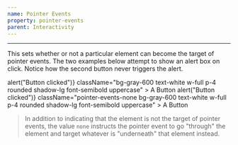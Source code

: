 ```yaml
---
name: Pointer Events
property: pointer-events
parent: Interactivity
---
```



<UtilityInfo pattern="pointer-events-{none|auto}" />

---

This sets whether or not a particular element can become the target of pointer events. The two examples below attempt to show an alert box on click. Notice how the second button never triggers the alert.

<Grid minWidth="250px">
  <InfoBox pattern="pointer-events-auto" caption="Default Button">
    <Box
      is="button"
      type="button"
      onClick={() => alert("Button clicked")}
      className="bg-gray-600 text-white w-full p-4 rounded shadow-lg font-semibold uppercase"
    >
      A Button
    </Box>
  </InfoBox>
  <InfoBox
    pattern="pointer-events-none"
    caption="Button (Ignoring pointer events)"
  >
    <Box
      is="button"
      type="button"
      onClick={() => alert("Button clicked")}
      className="pointer-events-none bg-gray-600 text-white w-full p-4 rounded shadow-lg font-semibold uppercase"
    >
      A Button
    </Box>
  </InfoBox>
</Grid>

> In addition to indicating that the element is not the target of pointer events, the value `none` instructs the pointer event to go "through" the element and target whatever is "underneath" that element instead.
